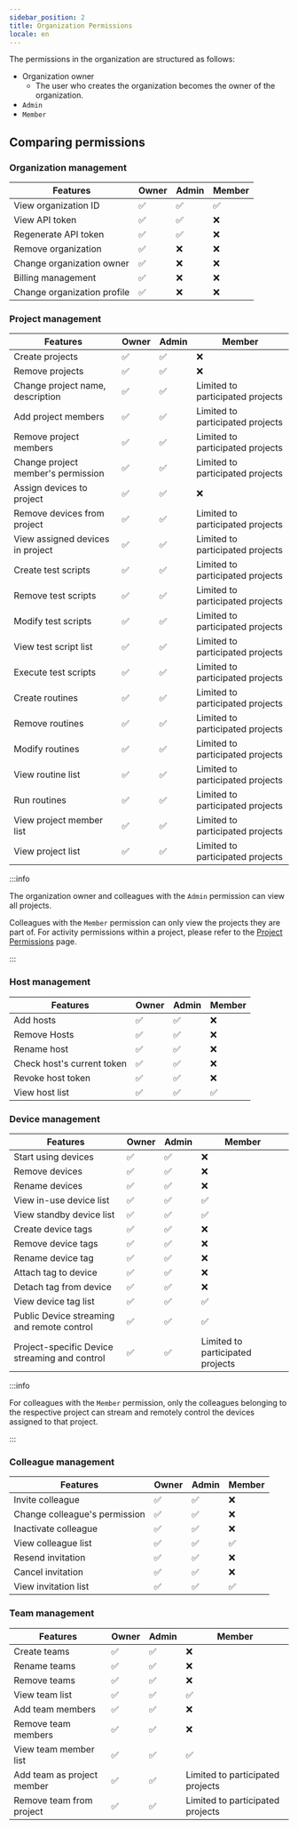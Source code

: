 ```yaml
---
sidebar_position: 2
title: Organization Permissions
locale: en
---
```


The permissions in the organization are structured as follows:

- Organization owner
  - The user who creates the organization becomes the owner of the organization.
- `Admin`
- `Member`

## Comparing permissions

### Organization management

| Features                    | Owner | Admin | Member |
| --------------------------- | ----- | ----- | ------ |
| View organization ID        | ✅    | ✅    | ✅     |
| View API token              | ✅    | ✅    | ❌     |
| Regenerate API token        | ✅    | ✅    | ❌     |
| Remove organization         | ✅    | ❌    | ❌     |
| Change organization owner   | ✅    | ❌    | ❌     |
| Billing management          | ✅    | ❌    | ❌     |
| Change organization profile | ✅    | ❌    | ❌     |

### Project management

| Features                           | Owner | Admin | Member                           |
| ---------------------------------- | ----- | ----- | -------------------------------- |
| Create projects                    | ✅    | ✅    | ❌                               |
| Remove projects                    | ✅    | ✅    | ❌                               |
| Change project name, description   | ✅    | ✅    | Limited to participated projects |
| Add project members                | ✅    | ✅    | Limited to participated projects |
| Remove project members             | ✅    | ✅    | Limited to participated projects |
| Change project member's permission | ✅    | ✅    | Limited to participated projects |
| Assign devices to project          | ✅    | ✅    | ❌                               |
| Remove devices from project        | ✅    | ✅    | Limited to participated projects |
| View assigned devices in project   | ✅    | ✅    | Limited to participated projects |
| Create test scripts                | ✅    | ✅    | Limited to participated projects |
| Remove test scripts                | ✅    | ✅    | Limited to participated projects |
| Modify test scripts                | ✅    | ✅    | Limited to participated projects |
| View test script list              | ✅    | ✅    | Limited to participated projects |
| Execute test scripts               | ✅    | ✅    | Limited to participated projects |
| Create routines                    | ✅    | ✅    | Limited to participated projects |
| Remove routines                    | ✅    | ✅    | Limited to participated projects |
| Modify routines                    | ✅    | ✅    | Limited to participated projects |
| View routine list                  | ✅    | ✅    | Limited to participated projects |
| Run routines                       | ✅    | ✅    | Limited to participated projects |
| View project member list           | ✅    | ✅    | Limited to participated projects |
| View project list                  | ✅    | ✅    | Limited to participated projects |

:::info

The organization owner and colleagues with the `Admin` permission can view all projects.

Colleagues with the `Member` permission can only view the projects they are part of. For activity permissions within a project, please refer to the [Project Permissions](../project/permission) page.

:::

### Host management

| Features                   | Owner | Admin | Member |
| -------------------------- | ----- | ----- | ------ |
| Add hosts                  | ✅    | ✅    | ❌     |
| Remove Hosts               | ✅    | ✅    | ❌     |
| Rename host                | ✅    | ✅    | ❌     |
| Check host's current token | ✅    | ✅    | ❌     |
| Revoke host token          | ✅    | ✅    | ❌     |
| View host list             | ✅    | ✅    | ✅     |

### Device management

| Features                                      | Owner | Admin | Member                           |
| --------------------------------------------- | ----- | ----- | -------------------------------- |
| Start using devices                           | ✅    | ✅    | ❌                               |
| Remove devices                                | ✅    | ✅    | ❌                               |
| Rename devices                                | ✅    | ✅    | ❌                               |
| View in-use device list                       | ✅    | ✅    | ✅                               |
| View standby device list                      | ✅    | ✅    | ✅                               |
| Create device tags                            | ✅    | ✅    | ❌                               |
| Remove device tags                            | ✅    | ✅    | ❌                               |
| Rename device tag                             | ✅    | ✅    | ❌                               |
| Attach tag to device                          | ✅    | ✅    | ❌                               |
| Detach tag from device                        | ✅    | ✅    | ❌                               |
| View device tag list                          | ✅    | ✅    | ✅                               |
| Public Device streaming and remote control    | ✅    | ✅    | ✅                               |
| Project-specific Device streaming and control | ✅    | ✅    | Limited to participated projects |

:::info

For colleagues with the `Member` permission, only the colleagues belonging to the respective project can stream and remotely control the devices assigned to that project.

:::

### Colleague management

| Features                      | Owner | Admin | Member |
| ----------------------------- | ----- | ----- | ------ |
| Invite colleague              | ✅    | ✅    | ❌     |
| Change colleague's permission | ✅    | ✅    | ❌     |
| Inactivate colleague          | ✅    | ✅    | ❌     |
| View colleague list           | ✅    | ✅    | ✅     |
| Resend invitation             | ✅    | ✅    | ❌     |
| Cancel invitation             | ✅    | ✅    | ❌     |
| View invitation list          | ✅    | ✅    | ✅     |

### Team management

| Features                   | Owner | Admin | Member                           |
| -------------------------- | ----- | ----- | -------------------------------- |
| Create teams               | ✅    | ✅    | ❌                               |
| Rename teams               | ✅    | ✅    | ❌                               |
| Remove teams               | ✅    | ✅    | ❌                               |
| View team list             | ✅    | ✅    | ✅                               |
| Add team members           | ✅    | ✅    | ❌                               |
| Remove team members        | ✅    | ✅    | ❌                               |
| View team member list      | ✅    | ✅    | ✅                               |
| Add team as project member | ✅    | ✅    | Limited to participated projects |
| Remove team from project   | ✅    | ✅    | Limited to participated projects |
